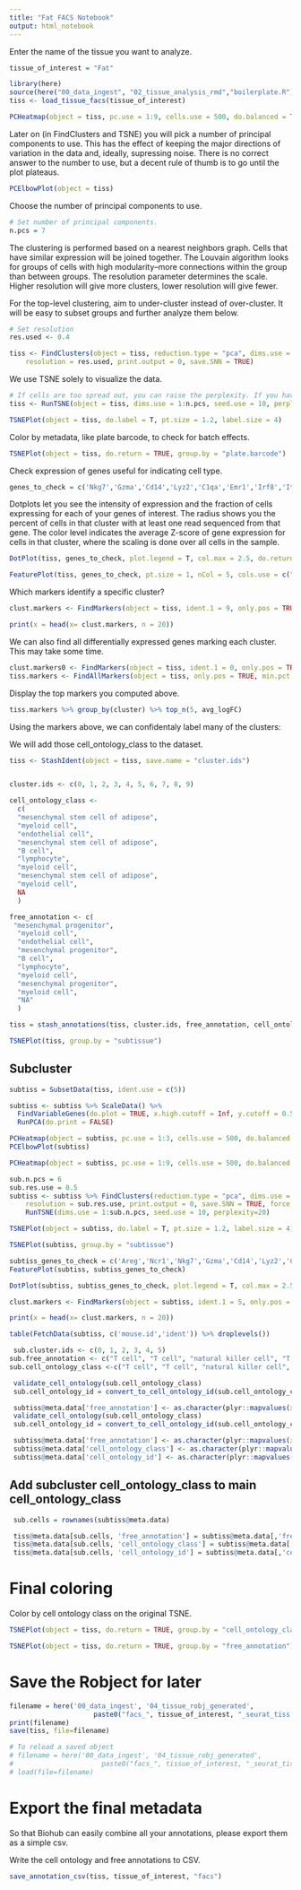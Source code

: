 ```yaml
---
title: "Fat FACS Notebook"
output: html_notebook
---
```


Enter the name of the tissue you want to analyze.

```r
tissue_of_interest = "Fat"
```

```r
library(here)
source(here("00_data_ingest", "02_tissue_analysis_rmd","boilerplate.R"))
tiss <- load_tissue_facs(tissue_of_interest)
```


```r
PCHeatmap(object = tiss, pc.use = 1:9, cells.use = 500, do.balanced = TRUE, label.columns = FALSE, num.genes = 8)
```

Later on (in FindClusters and TSNE) you will pick a number of principal components to use. This has the effect of keeping the major directions of variation in the data and, ideally, supressing noise. There is no correct answer to the number to use, but a decent rule of thumb is to go until the plot plateaus.

```r
PCElbowPlot(object = tiss)
```

Choose the number of principal components to use.
```r
# Set number of principal components. 
n.pcs = 7
```


The clustering is performed based on a nearest neighbors graph. Cells that have similar expression will be joined together. The Louvain algorithm looks for groups of cells with high modularity--more connections within the group than between groups. The resolution parameter determines the scale. Higher resolution will give more clusters, lower resolution will give fewer.

For the top-level clustering, aim to under-cluster instead of over-cluster. It will be easy to subset groups and further analyze them below.

```r
# Set resolution 
res.used <- 0.4

tiss <- FindClusters(object = tiss, reduction.type = "pca", dims.use = 1:n.pcs, 
    resolution = res.used, print.output = 0, save.SNN = TRUE)
```

We use TSNE solely to visualize the data.

```r
# If cells are too spread out, you can raise the perplexity. If you have few cells, try a lower perplexity (but never less than 10).
tiss <- RunTSNE(object = tiss, dims.use = 1:n.pcs, seed.use = 10, perplexity=30)
```

```r
TSNEPlot(object = tiss, do.label = T, pt.size = 1.2, label.size = 4)
```

Color by metadata, like plate barcode, to check for batch effects.
```r
TSNEPlot(object = tiss, do.return = TRUE, group.by = "plate.barcode")
```


Check expression of genes useful for indicating cell type.

```r
genes_to_check = c('Nkg7','Gzma','Cd14','Lyz2','C1qa','Emr1','Irf8','Itgam','Cd68','Cd4','Cd8a','Cd3g','Cd19','Ptprc','Kdr','Cdh5','Pecam1','Fabp4','Tek','Pdgfra','Cd34')
```

Dotplots let you see the intensity of expression and the fraction of cells expressing for each of your genes of interest.
The radius shows you the percent of cells in that cluster with at least one read sequenced from that gene. The color level indicates the average Z-score of gene expression for cells in that cluster, where the scaling is done over all cells in the sample.

```r
DotPlot(tiss, genes_to_check, plot.legend = T, col.max = 2.5, do.return = T, x.lab.rot = T) + coord_flip()
```

```r
FeaturePlot(tiss, genes_to_check, pt.size = 1, nCol = 5, cols.use = c("grey", "red"))
```

Which markers identify a specific cluster?

```r
clust.markers <- FindMarkers(object = tiss, ident.1 = 9, only.pos = TRUE, min.pct = 0.25, thresh.use = 0.25)
```

```r
print(x = head(x= clust.markers, n = 20))
```


We can also find all differentially expressed genes marking each cluster. This may take some time.

```r
clust.markers0 <- FindMarkers(object = tiss, ident.1 = 0, only.pos = TRUE, min.pct = 0.25, thresh.use = 0.25)
tiss.markers <- FindAllMarkers(object = tiss, only.pos = TRUE, min.pct = 0.25, thresh.use = 0.25)
```

Display the top markers you computed above.
```r
tiss.markers %>% group_by(cluster) %>% top_n(5, avg_logFC)
```

Using the markers above, we can confidentaly label many of the clusters:

We will add those cell_ontology_class to the dataset.

```r
tiss <- StashIdent(object = tiss, save.name = "cluster.ids")


cluster.ids <- c(0, 1, 2, 3, 4, 5, 6, 7, 8, 9)

cell_ontology_class <-
  c(
  "mesenchymal stem cell of adipose",
  "myeloid cell",
  "endothelial cell",
  "mesenchymal stem cell of adipose",
  "B cell",
  "lymphocyte",
  "myeloid cell",
  "mesenchymal stem cell of adipose",
  "myeloid cell",
  NA
  )

free_annotation <- c(
 "mesenchymal progenitor",
  "myeloid cell",
  "endothelial cell",
  "mesenchymal progenitor",
  "B cell",
  "lymphocyte",
  "myeloid cell",
  "mesenchymal progenitor",
  "myeloid cell",
  "NA"
  )

tiss = stash_annotations(tiss, cluster.ids, free_annotation, cell_ontology_class)
```

```r
TSNEPlot(tiss, group.by = "subtissue")
```

## Subcluster

```r
subtiss = SubsetData(tiss, ident.use = c(5))
```

```r
subtiss <- subtiss %>% ScaleData() %>% 
  FindVariableGenes(do.plot = TRUE, x.high.cutoff = Inf, y.cutoff = 0.5) %>%
  RunPCA(do.print = FALSE)
```

```r
PCHeatmap(object = subtiss, pc.use = 1:3, cells.use = 500, do.balanced = TRUE, label.columns = FALSE, num.genes = 8)
PCElbowPlot(subtiss)
```

```r
PCHeatmap(object = subtiss, pc.use = 1:9, cells.use = 500, do.balanced = TRUE, label.columns = FALSE, num.genes = 8)
```


```r
sub.n.pcs = 6
sub.res.use = 0.5
subtiss <- subtiss %>% FindClusters(reduction.type = "pca", dims.use = 1:sub.n.pcs, 
    resolution = sub.res.use, print.output = 0, save.SNN = TRUE, force.recalc = TRUE) %>%
    RunTSNE(dims.use = 1:sub.n.pcs, seed.use = 10, perplexity=20)

TSNEPlot(object = subtiss, do.label = T, pt.size = 1.2, label.size = 4)
```

```r
TSNEPlot(subtiss, group.by = "subtissue")
```

```r
subtiss_genes_to_check = c('Areg','Ncr1','Nkg7','Gzma','Cd14','Lyz2','C1qa','Emr1','Irf8','Itgam','Cd68','Cd4','Cd8a','Cd3g','Cd19','Ptprc')
FeaturePlot(subtiss, subtiss_genes_to_check)
```

```r
DotPlot(subtiss, subtiss_genes_to_check, plot.legend = T, col.max = 2.5, do.return = T, x.lab.rot = T) + coord_flip()
```

```r
clust.markers <- FindMarkers(object = subtiss, ident.1 = 5, only.pos = TRUE, min.pct = 0.25, thresh.use = 0.25)
```

```r
print(x = head(x= clust.markers, n = 20))
```

```r
table(FetchData(subtiss, c('mouse.id','ident')) %>% droplevels())
```

```r
 sub.cluster.ids <- c(0, 1, 2, 3, 4, 5)
sub.free_annotation <- c("T cell", "T cell", "natural killer cell", "T cell", "NA","T cell")
sub.cell_ontology_class <-c("T cell", "T cell", "natural killer cell", "T cell", NA,"T cell")

 validate_cell_ontology(sub.cell_ontology_class)
 sub.cell_ontology_id = convert_to_cell_ontology_id(sub.cell_ontology_class)

 subtiss@meta.data['free_annotation'] <- as.character(plyr::mapvalues(x = subtiss@ident, from = sub.cluster.ids, to = sub.free_annotation))
 validate_cell_ontology(sub.cell_ontology_class)
 sub.cell_ontology_id = convert_to_cell_ontology_id(sub.cell_ontology_class)

 subtiss@meta.data['free_annotation'] <- as.character(plyr::mapvalues(x = subtiss@ident, from = sub.cluster.ids, to = sub.free_annotation))
 subtiss@meta.data['cell_ontology_class'] <- as.character(plyr::mapvalues(x = subtiss@ident, from = sub.cluster.ids, to = sub.cell_ontology_class))
 subtiss@meta.data['cell_ontology_id'] <- as.character(plyr::mapvalues(x = subtiss@ident, from = sub.cluster.ids, to = sub.cell_ontology_id))
```

## Add subcluster cell_ontology_class to main cell_ontology_class

```r
 sub.cells = rownames(subtiss@meta.data)

 tiss@meta.data[sub.cells, 'free_annotation'] = subtiss@meta.data[,'free_annotation']
 tiss@meta.data[sub.cells, 'cell_ontology_class'] = subtiss@meta.data[,'cell_ontology_class']
 tiss@meta.data[sub.cells, 'cell_ontology_id'] = subtiss@meta.data[,'cell_ontology_id']
```

# Final coloring

Color by cell ontology class on the original TSNE.

```r
TSNEPlot(object = tiss, do.return = TRUE, group.by = "cell_ontology_class")
```

```r
TSNEPlot(object = tiss, do.return = TRUE, group.by = "free_annotation")
```

# Save the Robject for later

```r
filename = here('00_data_ingest', '04_tissue_robj_generated', 
                     paste0("facs_", tissue_of_interest, "_seurat_tiss.Robj"))
print(filename)
save(tiss, file=filename)
```

```r
# To reload a saved object
# filename = here('00_data_ingest', '04_tissue_robj_generated', 
#                      paste0("facs_", tissue_of_interest, "_seurat_tiss.Robj"))
# load(file=filename)
```


# Export the final metadata

So that Biohub can easily combine all your annotations, please export them as a simple csv.


Write the cell ontology and free annotations to CSV.

```r
save_annotation_csv(tiss, tissue_of_interest, "facs")
```
